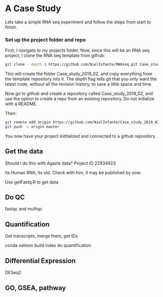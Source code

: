 # A Case Study

Lets take a simple RNA seq experiment and follow the steps from start to finish.

### Set up the project folder and repo

First, I navigate to my projects folder. Now, since this will be an RNA seq project, I clone the RNA seq template from github:
```sh
git clone --depth 1 https://github.com/NielInfante/RNAseq.git Case_study_2019_02
```

This will create the folder Case_study_2019_02, and copy everything from the template repository into it. The depth flag tells git that you only want the latest code, without all the revision history, to save a little space and time.

Now go to github and create a repository called Case_study_2019_02, and use the option to create a repo from an existing repository. Do not initialize with a README.

Then:
```sh
git remote add origin https://github.com/NielInfante/Case_study_2019_02.git
git push -u origin master
```

You now have your project inititalized and connected to a github repository.


## Get the data

Should I do this with Agazie data?  Project ID 22934923

Its Human RNA, its old. Check with him, it may be published by now.

Use getFastq.R to get data

## Do QC

fastqc and multiqc

## Quantification

Get transcripts, merge them, get IDs

conda salmon
  build index
  do quantification

## Differential Expression

DESeq2


## GO, GSEA, pathway
